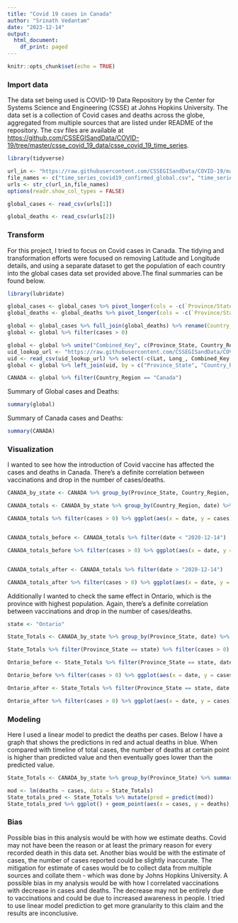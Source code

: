 ---
title: "Covid 19 cases in Canada"
author: "Srinath Vedantam"
date: "2023-12-14"
output:
  html_document:
    df_print: paged
---

```{r setup, include=FALSE}
knitr::opts_chunk$set(echo = TRUE)
```

### Import data

The data set being used is COVID-19 Data Repository by the Center for Systems Science and Engineering (CSSE) at Johns Hopkins University. The data set is a collection of Covid cases and deaths across the globe, aggregated from multiple sources that are listed under README of the repository. The csv files are available at <https://github.com/CSSEGISandData/COVID-19/tree/master/csse_covid_19_data/csse_covid_19_time_series>.

```{r import, echo=FALSE, warning=FALSE, message=FALSE}
library(tidyverse)

url_in <- "https://raw.githubusercontent.com/CSSEGISandData/COVID-19/master/csse_covid_19_data/csse_covid_19_time_series/"
file_names <- c("time_series_covid19_confirmed_global.csv", "time_series_covid19_deaths_global.csv")
urls <- str_c(url_in,file_names)
options(readr.show_col_types = FALSE)

global_cases <- read_csv(urls[1])

global_deaths <- read_csv(urls[2])

```

### Transform
For this project, I tried to focus on Covid cases in Canada. The tidying and transformation efforts were focused on removing Latitude and Longitude details, and using a separate dataset to get the population of each country into the global cases data set provided above.The final summaries can be found below.
```{r tidy/transform, echo=FALSE, warning=FALSE, message=FALSE}
library(lubridate)

global_cases <- global_cases %>% pivot_longer(cols = -c(`Province/State`, `Country/Region`, Lat, Long), names_to = "date", values_to = "cases") %>% select(-c(Lat, Long))
global_deaths <- global_deaths %>% pivot_longer(cols = -c(`Province/State`, `Country/Region`, Lat, Long), names_to = "date", values_to = "deaths") %>% select(-c(Lat, Long))

global <- global_cases %>% full_join(global_deaths) %>% rename(Country_Region = `Country/Region`, Province_State = `Province/State`) %>% mutate(date = mdy(date))
global <- global %>% filter(cases > 0)

global <- global %>% unite("Combined_Key", c(Province_State, Country_Region), sep = ", ", na.rm = TRUE, remove = FALSE)
uid_lookup_url <- "https://raw.githubusercontent.com/CSSEGISandData/COVID-19/master/csse_covid_19_data/UID_ISO_FIPS_LookUp_Table.csv"
uid <- read_csv(uid_lookup_url) %>% select(-c(Lat, Long_, Combined_Key, code3, iso2, iso3, Admin2))
global <- global %>% left_join(uid, by = c("Province_State", "Country_Region")) %>% select(-c(UID, FIPS)) %>% select(Province_State, Country_Region, date, cases, deaths, Population, Combined_Key)

CANADA <- global %>% filter(Country_Region == "Canada")

```
Summary of Global cases and Deaths:
```{r Global, echo=FALSE, warning=FALSE, message=FALSE}
summary(global)
```
Summary of Canada cases and Deaths:
```{r Canada, echo=FALSE, warning=FALSE, message=FALSE}
summary(CANADA)
```

### Visualization
I wanted to see how the introduction of Covid vaccine has affected the cases and deaths in Canada. There's a definite correlation between vaccinations and drop in the number of cases/deaths.
```{r Canada Vis, echo=FALSE, warning=FALSE, message=FALSE}
CANADA_by_state <- CANADA %>% group_by(Province_State, Country_Region, date) %>% summarize(cases = sum(cases), deaths = sum(deaths), Population = sum(Population) ) %>% mutate(deaths_per_thou = deaths *1000 / Population, cases_per_thou = cases *1000 / Population) %>% select(Province_State, Country_Region, date, cases, deaths, deaths_per_thou, cases_per_thou, Population) %>% ungroup

CANADA_totals <- CANADA_by_state %>% group_by(Country_Region, date) %>% summarize(cases = sum(cases), deaths = sum(deaths), Population = sum(Population)) %>% mutate(deaths_per_mil = deaths *1000000 / Population) %>% select(Country_Region, date, cases, deaths, deaths_per_mil, Population) %>% ungroup

CANADA_totals %>% filter(cases > 0) %>% ggplot(aes(x = date, y = cases)) + geom_line(aes(color = "cases")) + geom_point(aes(color = "cases")) + geom_line(aes(y = deaths, color = "deaths")) + geom_point(aes(y = deaths, color = "deaths")) + scale_y_log10() + theme(legend.position = "bottom", axis.text.x = element_text(angle = 90)) + labs(title = "COVID19 total cases in Canada", y= NULL)


CANADA_totals_before <- CANADA_totals %>% filter(date < "2020-12-14")

CANADA_totals_before %>% filter(cases > 0) %>% ggplot(aes(x = date, y = cases)) + geom_line(aes(color = "cases")) + geom_point(aes(color = "cases")) + geom_line(aes(y = deaths, color = "deaths")) + geom_point(aes(y = deaths, color = "deaths")) + scale_y_log10() + theme(legend.position = "bottom", axis.text.x = element_text(angle = 90)) + labs(title = "COVID19 in Canada before Vaccine", y= NULL)


CANADA_totals_after <- CANADA_totals %>% filter(date > "2020-12-14")

CANADA_totals_after %>% filter(cases > 0) %>% ggplot(aes(x = date, y = cases)) + geom_line(aes(color = "cases")) + geom_point(aes(color = "cases")) + geom_line(aes(y = deaths, color = "deaths")) + geom_point(aes(y = deaths, color = "deaths")) + scale_y_log10() + theme(legend.position = "bottom", axis.text.x = element_text(angle = 90)) + labs(title = "COVID19 in Canada after Vaccine", y= NULL)

```

Additionally I wanted to check the same effect in Ontario, which is the province with highest population. Again, there's a definite correlation between vaccinations and drop in the number of cases/deaths.
```{r Ontario, echo=FALSE, warning=FALSE, message=FALSE}
state <- "Ontario"

State_Totals <- CANADA_by_state %>% group_by(Province_State, date) %>% summarize(cases = sum(cases), deaths = sum(deaths), Population = sum(Population)) %>% mutate(deaths_per_thou = deaths *1000 / Population, cases_per_thou = cases *1000 / Population) %>% select(Province_State, date, cases, deaths, deaths_per_thou, cases_per_thou, Population) %>% ungroup

State_Totals %>% filter(Province_State == state) %>% filter(cases > 0) %>% ggplot(aes(x = date, y = cases)) + geom_line(aes(color = "cases")) + geom_point(aes(color = "cases")) + geom_line(aes(y = deaths, color = "deaths")) + geom_point(aes(y = deaths, color = "deaths")) + scale_y_log10() + theme(legend.position = "bottom", axis.text.x = element_text(angle = 90)) + labs(title = str_c("COVID19 total cases in  ", state), y= NULL)

Ontario_before <- State_Totals %>% filter(Province_State == state, date < "2020-12-14")

Ontario_before %>% filter(cases > 0) %>% ggplot(aes(x = date, y = cases)) + geom_line(aes(color = "cases")) + geom_point(aes(color = "cases")) + geom_line(aes(y = deaths, color = "deaths")) + geom_point(aes(y = deaths, color = "deaths")) + scale_y_log10() + theme(legend.position = "bottom", axis.text.x = element_text(angle = 90)) + labs(title = "COVID19 in Ontario before Vaccine", y= NULL)

Ontario_after <- State_Totals %>% filter(Province_State == state, date > "2020-12-14")

Ontario_after %>% filter(cases > 0) %>% ggplot(aes(x = date, y = cases)) + geom_line(aes(color = "cases")) + geom_point(aes(color = "cases")) + geom_line(aes(y = deaths, color = "deaths")) + geom_point(aes(y = deaths, color = "deaths")) + scale_y_log10() + theme(legend.position = "bottom", axis.text.x = element_text(angle = 90)) + labs(title = "COVID19 in Ontario after Vaccine", y= NULL)
```

### Modeling
Here I used a linear model to predict the deaths per cases. Below I have a graph that shows the predictions in red and actual deaths in blue. When compared with timeline of total cases, the number of deaths at certain point is higher than predicted value and then eventually goes lower than the predicted value.

```{r echo=FALSE, warning=FALSE, message=FALSE}
State_Totals <- CANADA_by_state %>% group_by(Province_State) %>% summarize(cases = sum(cases), deaths = sum(deaths), Population = sum(Population)) %>% select(Province_State, cases, deaths, Population) %>% ungroup

mod <- lm(deaths ~ cases, data = State_Totals)
State_totals_pred <- State_Totals %>% mutate(pred = predict(mod))
State_totals_pred %>% ggplot() + geom_point(aes(x = cases, y = deaths), color = "blue") + geom_point(aes(x = cases, y = pred), col = "red")

```

### Bias
Possible bias in this analysis would be with how we estimate deaths. Covid may not have been the reason or at least the primary reason for every recorded death in this data set. Another bias would be with the estimate of cases, the number of cases reported could be slightly inaccurate. The mitigation for estimate of cases would be to collect data from multiple sources and collate them - which was done by Johns Hopkins University. A possible bias in my analysis would be with how I correlated vaccinations with decrease in cases and deaths. The decrease may not be entirely due to vaccinations and could be due to increased awareness in people. I tried to use linear model prediction to get more granularity to this claim and the results are inconclusive.
